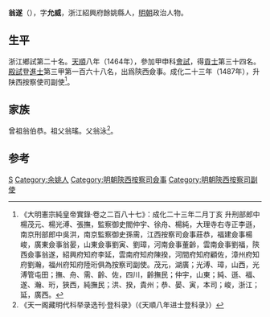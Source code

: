 '''翁遂'''（{{bd|1431年||？}}），字'''允威'''，浙江紹興府餘姚縣人，[[明朝|明朝]]政治人物。

== 生平 ==
浙江鄉試第二十名。[[天顺_(明朝)|天順]]八年（1464年），參加甲申科[[會試|會試]]，得[[貢士|貢士]]第三十四名。[[殿試|殿試]]登[[進士|進士]]第三甲第一百六十八名，出爲陝西僉事。成化二十三年（1487年），升陕西按察使司副使<ref>《大明憲宗純皇帝實錄·卷之二百八十七》：成化二十三年二月丁亥 升刑部郎中楊茂元、楊光溥、張撫，監察御史閻仲宇、徐舟、楊純，大理寺右寺正李遜，南京刑部郎中吳洪，南京監察御史孫需，江西按察司僉事莊恭，福建僉事楊峻，廣東僉事翁晏，山東僉事劉寅、劉璋，河南僉事董齡，雲南僉事劉福，陝西僉事翁遂，紹興府知府李延，雲南府知府陳揆，河間府知府顧佐，漳州府知府劉瀚，福州府知府陸珩俱為按察司副使。茂元，湖廣；光溥、璋，山西，光溥管屯田；撫、舟、需、齡、佐，四川，齡撫民；仲宇，山東；純、遜、福、遂、瀚、珩，狹西，純撫民；洪、揆，貴州；恭、晏、寅，本司；峻，浙江；延，廣西。</ref>。

== 家族 ==
曾祖翁伯恭。祖父翁瑤。父翁泳<ref>《天一阁藏明代科举录选刊·登科录》（《天順八年进士登科录》）</ref>。

== 参考 ==
{{reflist}}

{{天順八年甲申科殿試金榜}}

{{Authority control}}
{{DEFAULTSORT:Weng翁}}
[[Category:翁姓|S]]
[[Category:余姚人|Category:余姚人]]
[[Category:明朝陝西按察司僉事|Category:明朝陝西按察司僉事]]
[[Category:明朝陝西按察司副使|Category:明朝陝西按察司副使]]

{{明朝人物小作品}}
